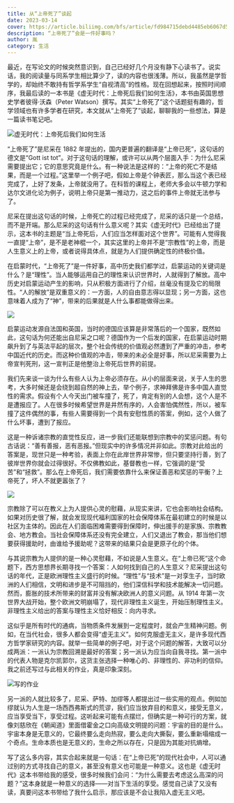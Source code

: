 ```yaml
---
title: 从“上帝死了”谈起
date: 2023-03-14
cover: https://article.biliimg.com/bfs/article/fd984715debd4485eb6067d5eaac9c5ea4b56ee6.jpg
description: “上帝死了”会是一件好事吗？
author: 胤
category: 生活
---
```


最近，在写论文的时候突然意识到，自己已经好几个月没有静下心读书了。说实话，我的阅读量与同系学生相比算少了，读的内容也很浅薄。所以，我虽然是学哲学的，却始终不敢持有哲学系学生“自视清高”的性格。现在回想起来，按照时间顺序，我最后读的一本书是《虚无时代：上帝死后我们如何生活》，本书由英国思想史学者彼得·沃森（Peter Watson）撰写。其实“上帝死了”这个话题挺有趣的，哲学领域也有许多学者在研究，本文就从“上帝死了”谈起，聊聊我的一些想法，算是一篇读书笔记吧。

![虚无时代：上帝死后我们如何生活](https://article.biliimg.com/bfs/article/2db378d54a1319aa9f99db9f8c78fad6b8c3573e.jpg)

“上帝死了”是尼采在 1882 年提出的，国内更普遍的翻译是“上帝已死”，这句话的德文是“Gott ist tot”。对于这句话的理解，或许可以从两个层面入手：为什么尼采需要提出它；它的意思究竟是什么。有一种说法是这样的：“上帝的死亡不是结果，而是一个过程。”这里举一个例子吧，假如上帝是个钟表匠，那么当这个表已经完成了，上好了发条，上帝就没用了。在科哲的课程上，老师大多会以牛顿力学和达尔文进化论为例子，说明上帝只是第一推动力，这之后的事件上帝就无法参与了。

尼采在提出这句话的时候，上帝死亡的过程已经完成了，尼采的话只是一个总结，而不是开端。那么尼采的这句话有什么意义呢？其实《虚无时代》已经给出了提示，这本书的主题是“当上帝死后，人们应当怎样面对这个世界”。可能有人觉得我一直提“上帝”，是不是老神棍一个，其实这里的上帝并不是“宗教性”的上帝，而是人生意义上的上帝，或者说得具体点，就是为人们提供确定性的终极价值。

在启蒙时代，“上帝死了”是一件好事，高中历史我们都学过，启蒙运动的关键词是什么？是“理性”。当人能够运用自己的理性来认识世界时，人就得到了解放。高中历史对启蒙运动产生的影响，只从积极方面进行了介绍，丝毫没有提及它的局限性。“人的解放”是双重意义的：一方面，人的自由意志得以显现；另一方面，这也意味着人成为了“神”，带来的后果就是人什么事都能做得出来。

![](https://article.biliimg.com/bfs/article/fb19a243a5b6da30940b8ea53a0e36001cf08e06.jpg)

启蒙运动发源自法国和英国，当时的德国应该算是非常落后的一个国家，既然如此，这句话为何还能出自尼采之口呢？德国作为一个后发的国家，在启蒙运动时期飙升到了与英法平起的层次，整个社会传统的价值观必然遭到了严重的冲击，参考中国近代的历史。而这种价值观的冲击，带来的未必全是好事，所以尼采需要为上帝宣判死刑，这一宣判正是他整治上帝死后世界的前提。

我们先来谈一谈为什么有些人认为上帝必须存在。从小的层面来说，关于人生的思考，大多时候还是会绕到超自然的神上去，举个例子，求神拜佛是许多中国人直觉性的需求。假设有个人今天出门被车撞了，死了，肯定有别的人会想，这个人是不是遭报应了。人在很多时候希望世界是井然有序的，人会害怕偶然性，所以，被车撞了这件偶然的事，有些人需要得到一个具有安慰性质的答案，例如，这个人做了什么坏事，遭到了报应。

这是一种诉诸宗教的直觉性反应，进一步我们还能联想到宗教中的奖惩问题。有句古话说：“善有善报，恶有恶报。”但现实中的许多情况并非如此。宗教对此给出的答案是，现世只是一种考验，表面上你在此岸世界非常惨，但只要坚持行善，到了彼岸世界你就会过得很好。不仅佛教如此，基督教也一样，它强调的是“受苦”和“拯救”。那么在上帝死后，我们需要依靠什么来保证善恶和奖惩的平衡？上帝死了，坏人不就更嚣张了？

![](https://article.biliimg.com/bfs/article/a491a7ece453afbb4ba76e9a19e35b816ca4f9e1.jpg)

宗教除了可以在教义上为人提供心灵的慰藉，从现实来讲，它也会影响社会结构。如果对历史很了解，就会发现现代福利国家的社会保障体系在最初建立的时候是以社区为主体的。因此在人们面临困难需要得到保障时，伸出援手的是家族、宗教教会、地方教会。当社会保障体系还没有完全建立，人们又退出了教会，那当他们想要获得援助时，由谁给予援助呢？这带来的结果只会是更原子化的个体。

与其说宗教为人提供的是一种心灵慰藉，不如说是人生意义。在“上帝已死”这个命题下，西方思想界长期寻找一个答案：人如何找到自己的人生意义？尼采提出这句话的年代，正是欧洲理性主义盛行的时候。“理性”与“技术”是一对孪生子，当时欧洲的人们相信，文明和进步是不可阻挡的，他们深信科学和技术能解决一切问题。然而，膨胀的技术所带来的财富并没有解决欧洲人的意义问题。从 1914 年第一次世界大战开始，整个欧洲文明崩塌了，现代非理性主义诞生，开始压制理性主义。非理性主义给出的答案与理性主义恰好相反：向内寻求。

这似乎是所有时代的通病，当物质条件发展到一定程度时，就会产生精神问题。例如，在当代社会，很多人都会变得“虚无主义”。如何克服虚无主义，是许多现代西方哲学家研究的内容。就举一些简单的例子吧，对于这个问题的解答，大致可以分成两派：一派认为宗教回溯是最好的答案；另一派认为应当向自我寻找。第一派中的代表人物是克尔凯郭尔，这货主张选择一种唯心的、非理性的、非功利的信仰。我之前还写过与此相关的作业，真是印象深刻。

![写的作业](https://article.biliimg.com/bfs/article/73b412ec034d7ceb78b959619ae9a8dfb6e7fcef.png)

另一派的人就比较多了，尼采、萨特、加缪等人都提出过一些实用的观点。例如加缪就认为人生是一场西西弗斯式的荒谬，我们应当放弃目的和意义，接受无意义，应当享受当下，享受过程。这听起来可能有点摆烂，但确实是一种可行的方案，就像刘慈欣在《朝闻道》里面借霍金之口向高级文明提的问题：宇宙的目的是什么。宇宙本身是无意义的，它最终要么走向热寂，要么走向大撕裂，要么重新塌缩成一个奇点。生命本质也是无意义的，生命之所以存在，只是因为其能对抗熵增。

写了这么多内容，其实合起来就是一句话：在“上帝已死”的现代社会中，人可以通过别的方式寻找自己的意义，甚至没有意义也可能是一种意义。这也是《虚无时代》这本书带给我的感受，很多时候我们会问：“为什么需要去考虑这么高深的问题？”这本身就是一种意义的选择——对当下生活的享受。感觉自己读了又没有读，真要问这本书带给了我什么启示，那应该是不会让我陷入虚无主义吧。
